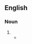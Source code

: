 {{also|handicraftsman}}
==English==

===Noun===
{{en-noun|head=[[handi]]-[[craftsman]]|handi-craftsmen}}

# {{alt form|en|handicraftsman}}
#* {{RQ:Bacon Essayes|chapter=Of the True Greatness of Kingdoms and Estates|passage='''handicraftsmen''' of strong and manly art}}